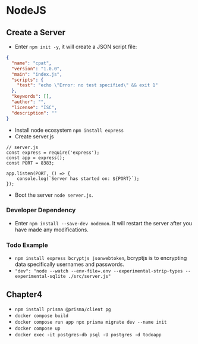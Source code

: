 # NodeJS

## Create a Server
- Enter `npm init -y`, it will create a JSON script file:
```JSON
{
  "name": "cpat",
  "version": "1.0.0",
  "main": "index.js",
  "scripts": {
    "test": "echo \"Error: no test specified\" && exit 1"
  },
  "keywords": [],
  "author": "",
  "license": "ISC",
  "description": ""
}
```
- Install node ecosystem `npm install express`
- Create server.js
```JS
// server.js
const express = require('express');
const app = express();
const PORT = 8383;

app.listen(PORT, () => {
    console.log(`Server has started on: ${PORT}`);
});
```
- Boot the server `node server.js`.

### Developer Dependency
- Enter `npm install --save-dev nodemon`. It will restart the server after you have made any modifications. 

### Todo Example
- `npm install express bcryptjs jsonwebtoken`, bcryptjs is to encrypting data specifically usernames and passwords.
- `"dev": "node --watch --env-file=.env --experimental-strip-types --experimental-sqlite ./src/server.js"`


## Chapter4
- `npm install prisma @prisma/client pg`
- `docker compose build`
- `docker compose run app npx prisma migrate dev --name init`
- `docker compose up`
- `docker exec -it postgres-db psql -U postgres -d todoapp`